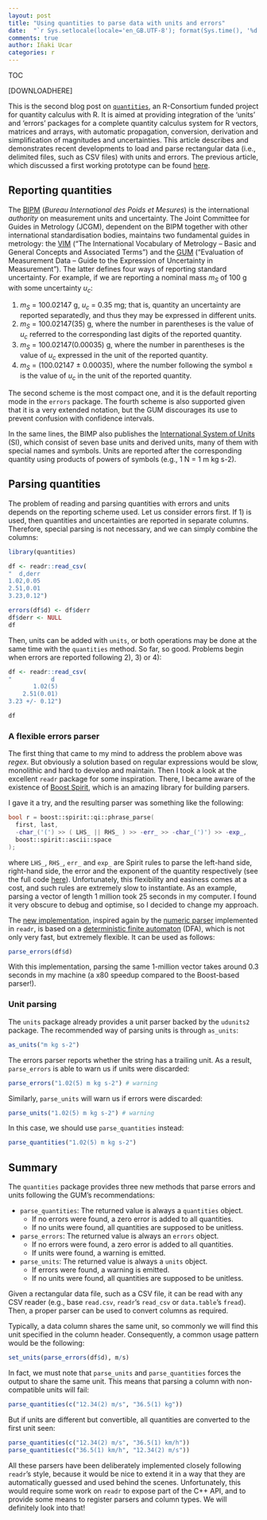 ```yaml
---
layout: post
title: "Using quantities to parse data with units and errors"
date:  "`r Sys.setlocale(locale='en_GB.UTF-8'); format(Sys.time(), '%d %B, %Y')`"
comments: true
author: Iñaki Ucar
categories: r
---
```


<script src="https://cdnjs.cloudflare.com/ajax/libs/mathjax/2.7.0/MathJax.js?config=TeX-AMS-MML_HTMLorMML" type="text/javascript"></script>

TOC

[DOWNLOADHERE]

This is the second blog post on [`quantities`](https://github.com/r-quantities/quantities), an R-Consortium funded project for quantity calculus with R. It is aimed at providing integration of the 'units' and 'errors' packages for a complete quantity calculus system for R vectors, matrices and arrays, with automatic propagation, conversion, derivation and simplification of magnitudes and uncertainties. This article describes and demonstrates recent developments to load and parse rectangular data (i.e., delimited files, such as CSV files) with units and errors. The previous article, which discussed a first working prototype can be found [here](https://www.r-spatial.org/r/2018/03/01/quantities-first-prototype.html).

## Reporting quantities

The [BIPM](http://www.bipm.org/) (*Bureau International des Poids et Mesures*) is the international *authority* on measurement units and uncertainty. The Joint Committee for Guides in Metrology (JCGM), dependent on the BIPM together with other international standardisation bodies, maintains two fundamental guides in metrology: the [VIM](http://www.bipm.org/vim) ("The International Vocabulary of Metrology -- Basic and General Concepts and Associated Terms") and the [GUM](https://www.bipm.org/en/publications/guides/gum.html) ("Evaluation of Measurement Data -- Guide to the Expression of Uncertainty in Measurement"). The latter defines four ways of reporting standard uncertainty. For example, if we are reporting a nominal mass $m_S$ of 100 g with some uncertainty $u_c$:

1) $m_S$ = 100.02147 g, $u_c$ = 0.35 mg; that is, quantity an uncertainty are reported separatedly, and thus they may be expressed in different units.
2) $m_S$ = 100.02147(35) g, where the number in parentheses is the value of $u_c$ referred to the corresponding last digits of the reported quantity.
3) $m_S$ = 100.02147(0.00035) g, where the number in parentheses is the value of $u_c$ expressed in the unit of the reported quantity.
4) $m_S$ = (100.02147 $\pm$ 0.00035), where the number following the symbol $\pm$ is the value of $u_c$ in the unit of the reported quantity.

The second scheme is the most compact one, and it is the default reporting mode in the `errors` package. The fourth scheme is also supported given that it is a very extended notation, but the GUM discourages its use to prevent confusion with confidence intervals.

In the same lines, the BIMP also publishes the [International System of Units](https://www.bipm.org/en/measurement-units/) (SI), which consist of seven base units and derived units, many of them with special names and symbols. Units are reported after the corresponding quantity using products of powers of symbols (e.g., 1 N = 1 m kg s-2).

## Parsing quantities

The problem of reading and parsing quantities with errors and units depends on the reporting scheme used. Let us consider errors first. If 1) is used, then quantities and uncertainties are reported in separate columns. Therefore, special parsing is not necessary, and we can simply combine the columns:

```r
library(quantities)

df <- readr::read_csv(
"  d,derr
1.02,0.05
2.51,0.01
3.23,0.12")

errors(df$d) <- df$derr
df$derr <- NULL
df
```

Then, units can be added with `units`, or both operations may be done at the same time with the `quantities` method. So far, so good. Problems begin when errors are reported following 2), 3) or 4):

```r
df <- readr::read_csv(
"           d
       1.02(5)
    2.51(0.01)
3.23 +/- 0.12")

df
```

### A flexible errors parser

The first thing that came to my mind to address the problem above was *regex*. But obviously a solution based on regular expressions would be slow, monolithic and hard to develop and maintain. Then I took a look at the excellent `readr` package for some inspiration. There, I became aware of the existence of [Boost Spirit](http://boost-spirit.com/home/), which is an amazing library for building parsers.

I gave it a try, and the resulting parser was something like the following:

```C++
bool r = boost::spirit::qi::phrase_parse(
  first, last,
  -char_('(') >> ( LHS_ || RHS_ ) >> -err_ >> -char_(')') >> -exp_,
  boost::spirit::ascii::space
);
```

where `LHS_`, `RHS_`, `err_` and `exp_` are Spirit rules to parse the left-hand side, right-hand side, the error and the exponent of the quantity respectively (see the full code [here](https://github.com/r-quantities/quantities/blob/db422d68e5836f1be56a2e61da5e19bcf9677031/src/parse.h)). Unfortunately, this flexibility and easiness comes at a cost, and such rules are extremely slow to instantiate. As an example, parsing a vector of length 1 million took 25 seconds in my computer. I found it very obscure to debug and optimise, so I decided to change my approach.

The [new implementation](https://github.com/r-quantities/quantities/blob/224d09baab3d38b66c1b2755091ef8845e198cbf/src/parse.h), inspired again by the [numeric parser](https://github.com/tidyverse/readr/blob/8186639405afdbfbde5c8045f69d98b51a37acea/src/QiParsers.h#L40) implemented in `readr`, is based on a [deterministic finite automaton](https://en.wikipedia.org/wiki/Deterministic_finite_automaton) (DFA), which is not only very fast, but extremely flexible. It can be used as follows:

```r
parse_errors(df$d)
```

With this implementation, parsing the same 1-million vector takes around 0.3 seconds in my machine (a x80 speedup compared to the Boost-based parser!).

### Unit parsing

The `units` package already provides a unit parser backed by the `udunits2` package. The recommended way of parsing units is through `as_units`:

```r
as_units("m kg s-2")
```

The errors parser reports whether the string has a trailing unit. As a result, `parse_errors` is able to warn us if units were discarded:

```r
parse_errors("1.02(5) m kg s-2") # warning
```

Similarly, `parse_units` will warn us if errors were discarded:

```r
parse_units("1.02(5) m kg s-2") # warning
```

In this case, we should use `parse_quantities` instead:

```r
parse_quantities("1.02(5) m kg s-2")
```

## Summary

The `quantities` package provides three new methods that parse errors and units following the GUM's recommendations:

- `parse_quantities`: The returned value is always a `quantities` object.
    - If no errors were found, a zero error is added to all quantities.
    - If no units were found, all quantities are supposed to be unitless.
- `parse_errors`: The returned value is always an `errors` object.
    - If no errors were found, a zero error is added to all quantities.
    - If units were found, a warning is emitted.
- `parse_units`: The returned value is always a `units` object.
    - If errors were found, a warning is emitted.
    - If no units were found, all quantities are supposed to be unitless.

Given a rectangular data file, such as a CSV file, it can be read with any CSV reader (e.g., base `read.csv`, `readr`'s `read_csv` or `data.table`'s `fread`). Then, a proper parser can be used to convert columns as required.

Typically, a data column shares the same unit, so commonly we will find this unit specified in the column header. Consequently, a common usage pattern would be the following:

```r
set_units(parse_errors(df$d), m/s)
```

In fact, we must note that `parse_units` and `parse_quantities` forces the output to share the same unit. This means that parsing a column with non-compatible units will fail:

```r
parse_quantities(c("12.34(2) m/s", "36.5(1) kg"))
```

But if units are different but convertible, all quantities are converted to the first unit seen:

```r
parse_quantities(c("12.34(2) m/s", "36.5(1) km/h"))
parse_quantities(c("36.5(1) km/h", "12.34(2) m/s"))
```

All these parsers have been deliberately implemented closely following `readr`'s style, because it would be nice to extend it in a way that they are automatically guessed and used behind the scenes. Unfortunately, this would require some work on `readr` to expose part of the C++ API, and to provide some means to register parsers and column types. We will definitely look into that!
